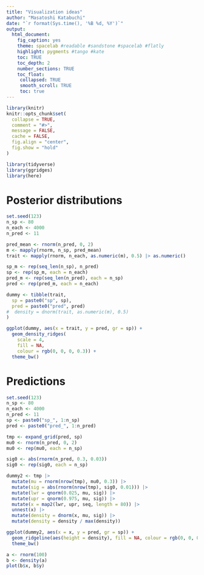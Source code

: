 ```yaml
---
title: "Visualization ideas"
author: "Masatoshi Katabuchi"
date: "`r format(Sys.time(), '%B %d, %Y')`"
output:
  html_document:
    fig_caption: yes
    theme: spacelab #readable #sandstone #spacelab #flatly
    highlight: pygments #tango #kate
    toc: TRUE
    toc_depth: 2
    number_sections: TRUE
    toc_float:
     collapsed: TRUE
     smooth_scroll: TRUE
     toc: true
---
```


```r
library(knitr)
knitr::opts_chunk$set(
  collapse = TRUE,
  comment = "#>",
  message = FALSE,
  cache = FALSE,
  fig.align = "center",
  fig.show = "hold"
)
```

```r
library(tidyverse)
library(ggridges)
library(here)
```

# Posterior distributions

```r
set.seed(123)
n_sp <- 80
n_each <- 4000
n_pred <- 11

pred_mean <- rnorm(n_pred, 0, 2)
m <- mapply(rnorm, n_sp, pred_mean)
trait <- mapply(rnorm, n_each, as.numeric(m), 0.5) |> as.numeric()

sp_m <- rep(seq_len(n_sp), n_pred)
sp <- rep(sp_m, each = n_each)
pred_m <- rep(seq_len(n_pred), each = n_sp)
pred <- rep(pred_m, each = n_each)

dummy <- tibble(trait,
  sp = paste0("sp", sp),
  pred = paste0("pred", pred)
#  density = dnorm(trait, as.numeric(m), 0.5)
)

ggplot(dummy, aes(x = trait, y = pred, gr = sp)) +
  geom_density_ridges(
    scale = 4,
    fill = NA,
    colour = rgb(0, 0, 0, 0.3)) +
  theme_bw()

```

# Predictions

```r
set.seed(123)
n_sp <- 80
n_each <- 4000
n_pred <- 11
sp <- paste0("sp_", 1:n_sp)
pred <- paste0("pred_", 1:n_pred)

tmp <- expand_grid(pred, sp)
mu0 <- rnorm(n_pred, 0, 2)
mu0 <- rep(mu0, each = n_sp)

sig0 <- abs(rnorm(n_pred, 0.3, 0.03))
sig0 <- rep(sig0, each = n_sp)

dummy2 <- tmp |>
  mutate(mu = rnorm(nrow(tmp), mu0, 0.3)) |>
  mutate(sig = abs(rnorm(nrow(tmp), sig0, 0.01))) |>
  mutate(lwr = qnorm(0.025, mu, sig)) |>
  mutate(upr = qnorm(0.975, mu, sig)) |>
  mutate(x = map2(lwr, upr, seq, length = 80)) |>
  unnest(x) |>
  mutate(density = dnorm(x, mu, sig)) |>
  mutate(density = density / max(density))

ggplot(dummy2, aes(x = x, y = pred, gr = sp)) +
  geom_ridgeline(aes(height = density), fill = NA, colour = rgb(0, 0, 0, 0.1)) +
  theme_bw()

```

```r

a <- rnorm(100)
b <- density(a)
plot(b$x, b$y)

```
